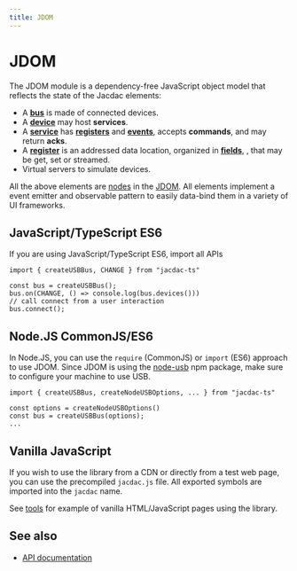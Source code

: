 ```yaml
---
title: JDOM
---
```


# JDOM

The JDOM module is a dependency-free JavaScript object model 
that reflects the state of the Jacdac elements:

- A **[bus](/clients/javascript/jdom/bus/)** is made of connected devices.
- A **[device](/clients/javascript/jdom/device/)** may host **services**.
- A **[service](/clients/javascript/jdom/service/)** has **[registers](/clients/javascript/jdom/register/)** and **[events](/clients/javascript/jdom/event/)**, accepts **commands**,
and may return **acks**. 
- A **[register](/clients/javascript/jdom/register/)** is an addressed data location, organized in **[fields](/clients/javascript/jdom/field/)**,
, that may be get, set or streamed.
- Virtual servers to simulate devices.

All the above elements are [nodes](/clients/javascript/jdom/node/) in the [JDOM](/clients/javascript/jdom/). All elements implement a event emitter and observable pattern to
easily data-bind them in a variety of UI frameworks.

## JavaScript/TypeScript ES6

If you are using JavaScript/TypeScript ES6, import all APIs 

```vanilla
import { createUSBBus, CHANGE } from "jacdac-ts"

const bus = createUSBBus();
bus.on(CHANGE, () => console.log(bus.devices()))
// call connect from a user interaction
bus.connect();
```

## Node.JS CommonJS/ES6

In Node.JS, you can use the ``require`` (CommonJS) or ``import`` (ES6) approach to use JDOM.
Since JDOM is using the [node-usb](https://www.npmjs.com/package/usb) npm package, make sure to configure your machine to use USB.

```vanilla
import { createUSBBus, createNodeUSBOptions, ... } from "jacdac-ts"

const options = createNodeUSBOptions()
const bus = createUSBBus(options);
...
```

## Vanilla JavaScript

If you wish to use the library from a CDN or directly from a test web page, you can use the precompiled
``jacdac.js`` file. All exported symbols are imported into the ``jacdac`` name.

See [tools](/tools/) for example of vanilla HTML/JavaScript pages using the library.

## See also

* [API documentation](https://microsoft.github.io/jacdac-ts/)